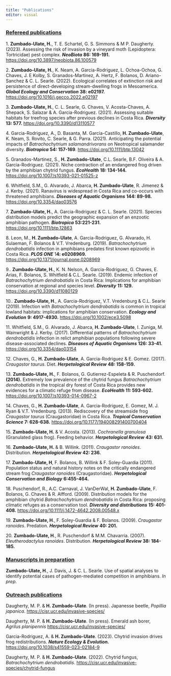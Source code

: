 ```yaml
---
title: "Publications"
editor: visual
---
```


### [Refereed publications]{.underline}

1\. **Zumbado-Ulate, H.**, T. E. Schartel, G. S. Simmons & M P. Daugherty. (2023). Assessing the risk of invasion by a vineyard moth (Lepidoptera: Tortricidae) pest complex. ***NeoBiota*** **86: 169-191.** [https://doi.org/10.3897/neobiota.86.100579](#0)

2\. **Zumbado-Ulate, H.**, K. Neam, A. Garcia-Rodriguez, L. Ochoa-Ochoa, G. Chaves, J. E Kolby, S. Granados-Martinez, A. Hertz, F. Bolanos, D. Ariano- Sanchez & C. L. Searle. (2022). Ecological correlates of extinction risk and persistence of direct-developing stream-dwelling frogs in Mesoamerica. ***Global Ecology and Conservation*** **38: e02197.** [https://doi.org/10.1016/j.gecco.2022.e02197](#0)

3\. **Zumbado-Ulate, H.**, C. L. Searle, G. Chaves, V. Acosta-Chaves, A. Shepack, S. Salazar & A. Garcia-Rodriguez. (2021). Assessing suitable habitats for treefrog species after previous declines in Costa Rica. ***Diversity*** **13: 577.** [https://doi.org/10.3390/d13110577](#0)

4\. Garcia-Rodriguez, A., D. Basanta, M. Garcia-Castillo, **H. Zumbado-Ulate**, K. Neam, S. Rovito, C. Searle, & G. Parra. (2021). Anticipating the potential impacts of *Batrachochytrium salamandrivorans* on Neotropical salamander diversity. ***Biotropica*** **54: 157-169**. <https://doi.org/10.1111/btp.13042>

5\. Granados-Martinez, S., **H. Zumbado-Ulate**, C.L. Searle, B.F. Oliveira & A. Garcia-Rodriguez. (2021). Niche contraction of an endangered frog driven by the amphibian chytrid fungus. ***EcoHealth*** **18: 134-144.** <https://doi.org/10.1007/s10393-021-01525-z>

6\. Whitfield, S.M., G. Alvarado, J. Abarca, **H. Zumbado-Ulate**, R. Jimenez & J. Kerby. (2021). Ranavirus is widespread in Costa Rica and co-occurs with threatened amphibians. ***Diseases of Aquatic Organisms*** **144: 89-98*.*** <https://doi.org/10.3354/dao03576>

7\. **Zumbado-Ulate, H.**, A. Garcia-Rodriguez & C. L. Searle. (2021). Species distribution models predict the geographic expansion of an enzootic amphibian pathogen. ***Biotropica*** **53:221-231.** <https://doi.org/10.1111/btp.12863>

8\. Leon, M., **H. Zumbado-Ulate**, A. Garcia-Rodriguez, G. Alvarado, H. Sulaeman, F. Bolanos & V.T. Vredenburg. (2019). *Batrachochytrium dendrobatidis* infection in amphibians predates first known epizootic in Costa Rica. ***PLOS ONE*** 1**4: e0208969.** <https://doi.org/10.1371/journal.pone.0208969>

9.. **Zumbado-Ulate, H.**, K. N. Nelson, A. Garcia-Rodriguez, G. Chaves, E. Arias, F. Bolanos, S. Whitfield & C.L. Searle. (2019). Endemic infection of *Batrachochytrium dendrobatidis* in Costa Rica: Implications for amphibian conservation at regional and species level. ***Diversity*** **11: 129.** <https://doi.org/10.3390/d11080129>

10.. **Zumbado-Ulate, H**., A. Garcia-Rodriguez, V.T. Vredenburg & C.L. Searle (2019). Infection with *Batrachochytrium dendrobatidis* is common in tropical lowland habitats: implications for amphibian conservation. ***Ecology and Evolution*** **9: 4917-4930.** <https://doi.org/10.1002/ece3.5098>

11\. Whitfield, S.M., G. Alvarado, J. Abarca, **H. Zumbado-Ulate**, I. Zuniga, M. Wainwright & J. Kerby. (2017). Differential patterns of *Batrachochytrium dendrobatidis* infection in relict amphibian populations following severe disease-associated declines. ***Diseases of Aquatic Organisms*** **126: 33-41.** <https://doi.org/10.3354/dao03154>

12\. Chaves, G., **H. Zumbado-Ulate**, A. Garcia-Rodriguez & E. Gomez. (2017). *Craugastor taurus*. Diet. ***Herpetological Review*** **48: 158-159.**

13\. **Zumbado-Ulate, H.**, F. Bolanos, G. Gutierrez-Espeleta & R. Puschendorf. **(2014).** Extremely low prevalence of the chytrid fungus *Batrachochytrium dendrobatidis* in the tropical dry forest of Costa Rica provides new evidences for a climatic refuge from disease. ***EcoHealth*** **11: 593-602.** <https://doi.org/10.1007/s10393-014-0967-2>

14\. Chaves, G., **H. Zumbado-Ulate**, A. Garcia-Rodriguez, E. Gomez, M. J. Ryan & V.T. Vredenburg. (2013). Rediscovery of the streamside frog *Craugastor taurus* (Craugastoridae) in Costa Rica. ***Tropical Conservation Science*** **7: 628-638.** <https://doi.org/10.1177/194008291400700404>

15\. **Zumbado-Ulate, H.** & V. Acosta. (2013). *Cochranella granulosa* (Granulated glass frog). Feeding behavior. ***Herpetological Review*** **43: 631.**

16\. **Zumbado-Ulate, H.** & B. Willink. (2011). *Craugastor ranoides*. Distribution. ***Herpetological Review*** **42: 236.**

17\. **Zumbado-Ulate, H**, F. Bolanos, B. Willink & F. Soley-Guardia (2011). Population status and natural history notes on the critically endangered stream frog *Craugastor ranoides* (Craugastoridae). ***Herpetological Conservation and Biology*** **6:455-464.**

18\. Puschendorf, R., A.C. Carnaval, J. VanDerWal, **H. Zumbado-Ulate**, F. Bolanos, G. Chaves & R. Alfford. (2009). Distribution models for the amphibian chytrid *Batrachochytrium dendrobatidis* in Costa Rica: proposing climatic refuges as a conservation tool. ***Diversity and distributions*** **15: 401-408.** <https://doi.org/10.1111/j.1472-4642.2008.00548.x>

19\. **Zumbado-Ulate, H**., F. Soley-Guardia & F. Bolanos. (2009). *Craugastor ranoides*. Predation. ***Herpetological Review*** **40: 201.**

20\. **Zumbado-Ulate, H**., R. Puschendorf & M.M. Chavarria. (2007). *Eleutherodactylus ranoides*. Distribution. ***Herpetological Review*** **38: 184-185.**

### [Manuscripts in preparation]{.underline}

**Zumbado-Ulate, H**., J. Davis, J. & C. L. Searle. Use of spatial analyses to identify potential cases of pathogen-mediated competition in amphibians. *In prep*.

### [Outreach publications]{.underline}

Daugherty, M. P. & **H. Zumbado-Ulate**. (In press). Japanesse beetle, *Popillia japanica*. <https://cisr.ucr.edu/invasive-species/>

Daugherty, M. P. & **H. Zumbado-Ulate**. (In press). Emerald ash borer, *Agrilus planipennis* <https://cisr.ucr.edu/invasive-species/>

Garcia-Rodriguez, A. & **H. Zumbado-Ulate**. (2023). Chytrid invasion drives frog redistributions. ***Nature Ecology & Evolution.*** <https://doi.org/10.1038/s41559-023-02184-9>

Daugherty, M. P. & **H. Zumbado-Ulate**. (2022). Chytrid fungus, *Batrachochytrium dendrobatidis*. <https://cisr.ucr.edu/invasive-species/chytrid-fungus>
